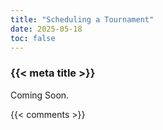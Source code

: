 ```yaml
---
title: "Scheduling a Tournament"
date: 2025-05-18
toc: false
---
```


### {{< meta title >}}

Coming Soon.



{{< comments >}}